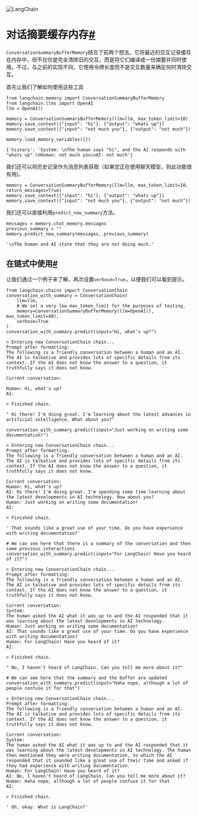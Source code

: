 

<Head>
  <script>
    {
      `(function() {
         var _hmt = _hmt || [];
(function() {
  var hm = document.createElement("script");
  hm.src = "https://hm.baidu.com/hm.js?e60fb290e204e04c5cb6f79b0ac1e697";
  var s = document.getElementsByTagName("script")[0]; 
  s.parentNode.insertBefore(hm, s);
})();
       })();`
    }
  </script>
</Head>

![LangChain](https://pica.zhimg.com/50/v2-56e8bbb52aa271012541c1fe1ceb11a2_r.gif)





对话摘要缓存内存[#](#conversationsummarybuffermemory "标题的永久链接")
=======================================================

`ConversationSummaryBufferMemory`结合了前两个想法。它将最近的交互记录缓存在内存中，但不仅仅是完全清除旧的交互，而是将它们编译成一份摘要并同时使用。不过，与之前的实现不同，它使用令牌长度而不是交互数量来确定何时清除交互。

首先让我们了解如何使用这些工具

```
from langchain.memory import ConversationSummaryBufferMemory
from langchain.llms import OpenAI
llm = OpenAI()

```

```
memory = ConversationSummaryBufferMemory(llm=llm, max_token_limit=10)
memory.save_context({"input": "hi"}, {"output": "whats up"})
memory.save_context({"input": "not much you"}, {"output": "not much"})

```

```
memory.load_memory_variables({})

```

```
{'history': 'System: \nThe human says "hi", and the AI responds with "whats up".\nHuman: not much you\nAI: not much'}

```

我们还可以将历史记录作为消息列表获取（如果您正在使用聊天模型，则此功能很有用)。

```
memory = ConversationSummaryBufferMemory(llm=llm, max_token_limit=10, return_messages=True)
memory.save_context({"input": "hi"}, {"output": "whats up"})
memory.save_context({"input": "not much you"}, {"output": "not much"})

```

我们还可以直接利用`predict_new_summary`方法。

```
messages = memory.chat_memory.messages
previous_summary = ""
memory.predict_new_summary(messages, previous_summary)

```

```
'\nThe human and AI state that they are not doing much.'

```

在链式中使用[#](#using-in-a-chain "标题的永久链接")
--------------------------------------

让我们通过一个例子来了解，再次设置`verbose=True`，以便我们可以看到提示。

```
from langchain.chains import ConversationChain
conversation_with_summary = ConversationChain(
    llm=llm, 
    # We set a very low max_token_limit for the purposes of testing.
    memory=ConversationSummaryBufferMemory(llm=OpenAI(), max_token_limit=40),
    verbose=True
)
conversation_with_summary.predict(input="Hi, what's up?")

```

```
> Entering new ConversationChain chain...
Prompt after formatting:
The following is a friendly conversation between a human and an AI. The AI is talkative and provides lots of specific details from its context. If the AI does not know the answer to a question, it truthfully says it does not know.

Current conversation:

Human: Hi, what's up?
AI:

> Finished chain.

```

```
" Hi there! I'm doing great. I'm learning about the latest advances in artificial intelligence. What about you?"

```

```
conversation_with_summary.predict(input="Just working on writing some documentation!")

```

```
> Entering new ConversationChain chain...
Prompt after formatting:
The following is a friendly conversation between a human and an AI. The AI is talkative and provides lots of specific details from its context. If the AI does not know the answer to a question, it truthfully says it does not know.

Current conversation:
Human: Hi, what's up?
AI: Hi there! I'm doing great. I'm spending some time learning about the latest developments in AI technology. How about you?
Human: Just working on writing some documentation!
AI:

> Finished chain.

```

```
' That sounds like a great use of your time. Do you have experience with writing documentation?'

```

```
# We can see here that there is a summary of the conversation and then some previous interactions
conversation_with_summary.predict(input="For LangChain! Have you heard of it?")

```

```
> Entering new ConversationChain chain...
Prompt after formatting:
The following is a friendly conversation between a human and an AI. The AI is talkative and provides lots of specific details from its context. If the AI does not know the answer to a question, it truthfully says it does not know.

Current conversation:
System: 
The human asked the AI what it was up to and the AI responded that it was learning about the latest developments in AI technology.
Human: Just working on writing some documentation!
AI: That sounds like a great use of your time. Do you have experience with writing documentation?
Human: For LangChain! Have you heard of it?
AI:

> Finished chain.

```

```
" No, I haven't heard of LangChain. Can you tell me more about it?"

```

```
# We can see here that the summary and the buffer are updated
conversation_with_summary.predict(input="Haha nope, although a lot of people confuse it for that")

```

```
> Entering new ConversationChain chain...
Prompt after formatting:
The following is a friendly conversation between a human and an AI. The AI is talkative and provides lots of specific details from its context. If the AI does not know the answer to a question, it truthfully says it does not know.

Current conversation:
System: 
The human asked the AI what it was up to and the AI responded that it was learning about the latest developments in AI technology. The human then mentioned they were writing documentation, to which the AI responded that it sounded like a great use of their time and asked if they had experience with writing documentation.
Human: For LangChain! Have you heard of it?
AI: No, I haven't heard of LangChain. Can you tell me more about it?
Human: Haha nope, although a lot of people confuse it for that
AI:

> Finished chain.

```

```
' Oh, okay. What is LangChain?'

```


